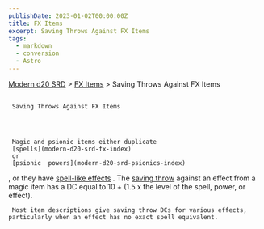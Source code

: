 ```yaml
---
publishDate: 2023-01-02T00:00:00Z
title: FX Items
excerpt: Saving Throws Against FX Items
tags:
  - markdown
  - conversion
  - Astro
---
```


[Modern d20 SRD](/#modernD20) >
[FX Items](modern-d20-srd-fx-items-index) > Saving Throws Against FX Items

##

     Saving Throws Against FX Items




     Magic and psionic items either duplicate
     [spells](modern-d20-srd-fx-index)
     or
     [psionic  powers](modern-d20-srd-psionics-index)
, or they have
[spell-like effects](modern-d20-srd-fx-index)
. The
[saving throw](modern-d20-srd-basics-saving-throws)
against an effect from a magic item has a DC equal to 10 + (1.5 x the level of the spell, power, or effect).

     Most item descriptions give saving throw DCs for various effects, particularly when an effect has no exact spell equivalent.

